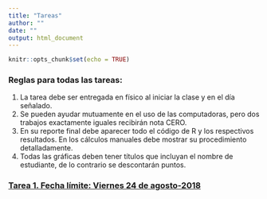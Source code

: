```yaml
---
title: "Tareas"
author: ""
date: ""
output: html_document
---
```


```r
knitr::opts_chunk$set(echo = TRUE)
```

### Reglas para todas las tareas: 

1. La tarea debe ser entregada en físico al iniciar la clase y en el día señalado.
2. Se pueden ayudar mutuamente en el uso de las computadoras, pero dos trabajos exactamente iguales recibirán nota CERO.
3. En su reporte final debe aparecer todo el código de R y los respectivos resultados. En los cálculos manuales debe mostrar su procedimiento detalladamente.
4. Todas las gráficas deben tener títulos que incluyan el nombre de estudiante, de lo contrario se descontarán puntos.

### [Tarea 1. Fecha límite: Viernes 24 de agosto-2018](https://didier-murillo.netlify.com/t1) 



